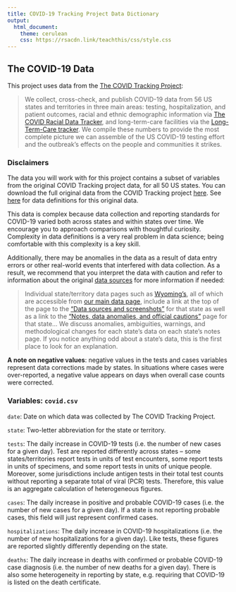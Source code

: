 ```yaml
---
title: COVID-19 Tracking Project Data Dictionary 
output: 
  html_document: 
    theme: cerulean
    css: https://rsacdn.link/teachthis/css/style.css
---
```


## The COVID-19 Data

This project uses data from the [The COVID Tracking Project](https://covidtracking.com/):

> We collect, cross-check, and publish COVID-19 data from 56 US states and territories in three main areas: testing, hospitalization, and patient outcomes, racial and ethnic demographic information via [The COVID Racial Data Tracker](https://covidtracking.com/race), and long-term-care facilities via the [Long-Term-Care tracker](https://covidtracking.com/data/longtermcare). We compile these numbers to provide the most complete picture we can assemble of the US COVID-19 testing effort and the outbreak’s effects on the people and communities it strikes.

### Disclaimers

The data you will work with for this project contains a subset of variables from the original COVID Tracking project data, for all 50 US states. You can download the full original data from the COVID Tracking project [here](https://covidtracking.com/data/download). See [here](https://covidtracking.com/about-data/data-definitions) for data definitions for this original data.

This data is complex because data collection and reporting standards for COVID-19 varied both across states and within states over time. We encourage you to approach comparisons with thoughtful curiosity. Complexity in data definitions is a very real problem in data science; being comfortable with this complexity is a key skill.

Additionally, there may be anomalies in the data as a result of data entry errors or other real-world events that interfered with data collection. As a result, we recommend that you interpret the data with caution and refer to information about the original [data sources](https://covidtracking.com/about-data/source) for more information if needed:

> Individual state/territory data pages such as [Wyoming’s](https://covidtracking.com/data/state/wyoming), all of which are accessible from [our main data page](https://covidtracking.com/data), include a link at the top of the page to the ["Data sources and screenshots"](https://screenshots.covidtracking.com/wyoming/) for that state as well as a link to the ["Notes, data anomalies, and official cautions"](https://covidtracking.com/data/state/wyoming/notes) page for that state...
We discuss anomalies, ambiguities, warnings, and methodological changes for each state’s data on each state’s notes page. If you notice anything odd about a state’s data, this is the first place to look for an explanation.

**A note on negative values**: negative values in the tests and cases variables represent data corrections made by states. In situations where cases were over-reported, a negative value appears on days when overall case counts were corrected.

### Variables: `covid.csv`

`date`: Date on which data was collected by The COVID Tracking Project.

`state`: Two-letter abbreviation for the state or territory. 

`tests`: The daily increase in COVID-19 tests (i.e. the number of new cases for a given day). Test are reported differently across states -- some states/territories report tests in units of test encounters, some report tests in units of specimens, and some report tests in units of unique people. Moreover, some jurisdictions include antigen tests in their total test counts without reporting a separate total of viral (PCR) tests. Therefore, this value is an aggregate calculation of heterogeneous figures.

`cases`: The daily increase in positive and probable COVID-19 cases (i.e. the number of new cases for a given day). If a state is not reporting probable cases, this field will just represent confirmed cases. 

`hospitalizations`: The daily increase in COVID-19 hospitalizations (i.e. the number of new hospitalizations for a given day). Like tests, these figures are reported slightly differently depending on the state.

`deaths`: The daily increase in deaths with confirmed or probable COVID-19 case diagnosis (i.e. the number of new deaths for a given day). There is also some heterogeneity in reporting by state, e.g. requiring that COVID-19 is listed on the death certificate.

